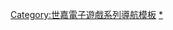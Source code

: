 {{Navbox
| name  = 光明與黑暗系列
| title = [[光明與黑暗系列|-{zh-cn:光明系列; zh-tw:光明與黑暗系列;}-]]
| bodyclass=hlist

| group1 = 地下城类
| list1  =
* [[光明與黑暗 (遊戲)|光明與黑暗]]
* [[光明圣柜|-{zh-cn:光明圣柜; zh-tw:聖櫃之光;}-]]

| group2 = 战棋类
| list2  =
* [[光明與黑暗續戰篇 眾神的遺產|-{zh-cn:光明力量 众神的遗产; zh-tw:光明與黑暗續戰篇 眾神的遺產;}-]]
* [[光明力量外传 远征邪神之国|-{zh-cn:外传 远征邪神之国; zh-tw:外傳 遠征邪神之國;}-]]
* [[光明力量外传II 邪神觉醒|-{zh-cn:外传II 邪神觉醒; zh-tw:外傳II 邪神覺醒;}-]]
* [[光明力量II 古代的封印|-{zh-cn:II 古代的封印; zh-tw:II 古代的封印;}-]]
* [[光明力量CD|-{zh-cn:CD; zh-tw:CD;}-]]
* [[光明力量外传 Final Conflict|-{zh-cn:外传 Final Conflict; zh-tw:外傳 Final Conflict;}-]]
* [[光明力量III|-{zh-cn:III; zh-tw:III;}-]]
* [[光明力量 羽翼|-{zh-cn:羽翼; zh-tw:羽翼;}-]]

| group3 = 动作类
| list3  =
* [[光明智慧]]
* [[光明之魂]]
* [[光明之魂II]]
* [[光明之淚]]
* [[光明力量NEO|-{zh-cn:光明力量NEO; zh-tw:新光明與黑暗;}-]]
* [[光明力量EXA|-{zh-cn:光明力量EXA; zh-tw:光明與黑暗續戰篇EXA;}-]]
* [[光明之風]]
* [[光明與黑暗續戰篇 縱橫天下|-{zh-cn:光明力量Cross; zh-tw:光明與黑暗續戰篇 縱橫天下;}-]]
* [[光明之心]]
* [[光明之刃]]
* [[光明之舟]]
* [[光明之響]]

| group4 = [[动画]]
| list4  =
* [[光明之淚X風]]
* [[光明之心 ～幸福的麵包～]]

| group5 = 相關條目
| list5 =
* [[Climax Entertainment]]
* [[Camelot]]
}}<noinclude>

{{DEFAULTSORT:Shining}}
[[Category:世嘉電子遊戲系列導航模板]]
[[Category:光明與黑暗系列|*]]

</noinclude>